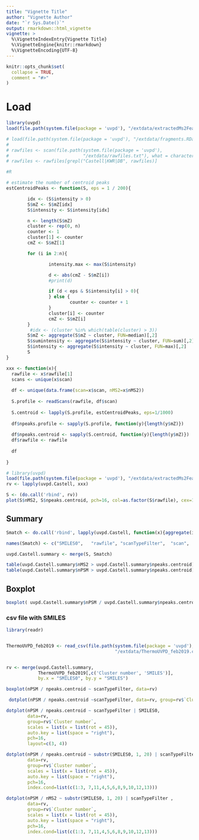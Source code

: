 ```yaml
---
title: "Vignette Title"
author: "Vignette Author"
date: "`r Sys.Date()`"
output: rmarkdown::html_vignette
vignette: >
  %\VignetteIndexEntry{Vignette Title}
  %\VignetteEngine{knitr::rmarkdown}
  %\VignetteEncoding{UTF-8}
---
```


```r
knitr::opts_chunk$set(
  collapse = TRUE,
  comment = "#>"
)
```

# Load

```r
library(uvpd)
load(file.path(system.file(package = 'uvpd'), "/extdata/extractedMs2Feature.RData"))

# load(file.path(system.file(package = 'uvpd'), "/extdata/fragments.RData"))
#
# rawfiles <- scan(file.path(system.file(package = 'uvpd'),
#                            "/extdata/rawfiles.txt"), what = character())
# rawfiles <- rawfiles[grepl("Castell|KWR|DB", rawfiles)]


```

```r
#R

# estimate the number of centroid peaks
estCentroidPeaks <- function(S, eps = 1 / 200){

        idx <- (S$intensity > 0)
        S$mZ <- S$mZ[idx]
        S$intensity <- S$intensity[idx]

        n <- length(S$mZ)
        cluster <- rep(0, n)
        counter <- 1
        cluster[1] <- counter
        cmZ <- S$mZ[1]

        for (i in 2:n){

                intensity.max <- max(S$intensity)

                d <- abs(cmZ - S$mZ[i])
                #print(d)

                if (d < eps & S$intensity[i] > 0){
                } else {
                        counter <- counter + 1
                }
                cluster[i] <- counter
                cmZ <- S$mZ[i]
        }
         #idx <- (cluster %in% which(table(cluster) > 3))
        S$mZ <- aggregate(S$mZ ~ cluster, FUN=median)[,2]
        S$sumintensity <- aggregate(S$intensity ~ cluster, FUN=sum)[,2]
        S$intensity <- aggregate(S$intensity ~ cluster, FUN=max)[,2]
        S
}
```

```r
xxx <- function(x){
  rawfile <- x$rawfile[1]
  scans <- unique(x$scan)
  
  df <- unique(data.frame(scan=x$scan, nMS2=x$nMS2))
  
  S.profile <- readScans(rawfile, df$scan)
  
  S.centroid <- lapply(S.profile, estCentroidPeaks, eps=1/1000)
  
  df$npeaks.profile <- sapply(S.profile, function(y){length(y$mZ)})
  
  df$npeaks.centroid <- sapply(S.centroid, function(y){length(y$mZ)})
  df$rawfile <- rawfile
  
  df
  
}
```


```r
# library(uvpd)
load(file.path(system.file(package = 'uvpd'), "/extdata/extractedMs2Feature.RData"))
rv <- lapply(uvpd.Castell, xxx)

S <- (do.call('rbind', rv))
plot(S$nMS2, S$npeaks.centroid, pch=16, col=as.factor(S$rawfile), cex=1.4)
```


## Summary

```r
Smatch <- do.call('rbind', lapply(uvpd.Castell, function(x){aggregate(intensity ~ SMILES0 * rawfile * scanTypeFilter*  scan, data=x, FUN=length)}))

names(Smatch) <- c("SMILES0",   "rawfile", "scanTypeFilter",  "scan",      "nPSM")

uvpd.Castell.summary <- merge(S, Smatch)

table(uvpd.Castell.summary$nMS2 > uvpd.Castell.summary$npeaks.centroid)
table(uvpd.Castell.summary$nPSM > uvpd.Castell.summary$npeaks.centroid)

```


## Boxplot

```r
boxplot( uvpd.Castell.summary$nPSM / uvpd.Castell.summary$npeaks.centroid ~ uvpd.Castell.summary$scanTypeFilter)
```

### csv file with SMILES
```r

library(readr)


ThermoUVPD_feb2019 <- read_csv(file.path(system.file(package = 'uvpd'),
                                         "/extdata/ThermoUVPD_feb2019.csv"))


rv <- merge(uvpd.Castell.summary,
            ThermoUVPD_feb2019[,c('Cluster number', 'SMILES')],
            by.x = "SMILES0", by.y = "SMILES")

boxplot(nPSM / npeaks.centroid ~ scanTypeFilter, data=rv)

 dotplot(nPSM / npeaks.centroid ~scanTypeFilter, data=rv, group=rv$`Cluster number`, scales = list(x = list(rot = 45)), auto.key = list(space = "right"))

dotplot(nPSM / npeaks.centroid ~ scanTypeFilter | SMILES0,
        data=rv,
        group=rv$`Cluster number`,
        scales = list(x = list(rot = 45)),
        auto.key = list(space = "right"),
        pch=16,
        layout=c(3, 4))

dotplot(nPSM / npeaks.centroid ~ substr(SMILES0, 1, 20) | scanTypeFilter ,
        data=rv,
        group=rv$`Cluster number`,
        scales = list(x = list(rot = 45)),
        auto.key = list(space = "right"),
        pch=16,
        index.cond=list(c(1:3, 7,11,4,5,6,8,9,10,12,13)))

dotplot(nPSM / nMS2 ~ substr(SMILES0, 1, 20) | scanTypeFilter ,
        data=rv,
        group=rv$`Cluster number`,
        scales = list(x = list(rot = 45)),
        auto.key = list(space = "right"),
        pch=16,
        index.cond=list(c(1:3, 7,11,4,5,6,8,9,10,12,13)))
```

